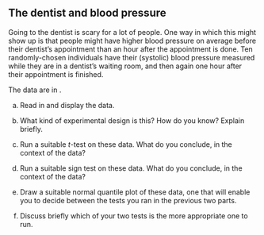## The dentist and blood pressure

 Going to the dentist is scary for a lot of people. One way in which this might show up is that people might have higher blood pressure on average before their dentist's appointment than an hour after the appointment is done. Ten randomly-chosen individuals have their (systolic) blood pressure measured while they are in a dentist's waiting room, and then again one hour after their appointment is finished.

The data are in \url{http://ritsokiguess.site/datafiles/blood_pressure1.csv}.



(a) Read in and display the data.



(b) What kind of experimental design is this? How do you know? Explain briefly.



(c) Run a suitable $t$-test on these data. What do you conclude, in the context of the data?



(d) Run a suitable sign test on these data. What do you conclude, in the context of the data?



(e) Draw a suitable normal quantile plot of these data, one that will enable you to decide between the tests you ran in the previous two parts.



(f) Discuss briefly which of your two tests is the more appropriate one to run.






